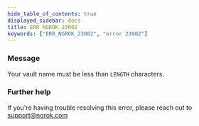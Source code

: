 ```yaml
---
hide_table_of_contents: true
displayed_sidebar: docs
title: ERR_NGROK_23002
keywords: ["ERR_NGROK_23002", "error 23002"]
---
```


### Message

Your vault name must be less than `LENGTH` characters.

### Further help

If you're having trouble resolving this error, please reach out to [support@ngrok.com](mailto:support@ngrok.com?subject=Help%20with%20ERR_NGROK_23002)
